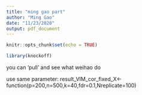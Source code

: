 ```yaml
---
title: "ming gao part"
author: "Ming Gao"
date: "11/23/2020"
output: pdf_document
---
```


```r
knitr::opts_chunk$set(echo = TRUE)
```

```r
library(knockoff)
```

you can 'pull' and see what weihao do

use same parameter: result_VIM_cor_fixed_X<-function(p=200,n=500,k=40,fdr=0.1,Nreplicate=100)

